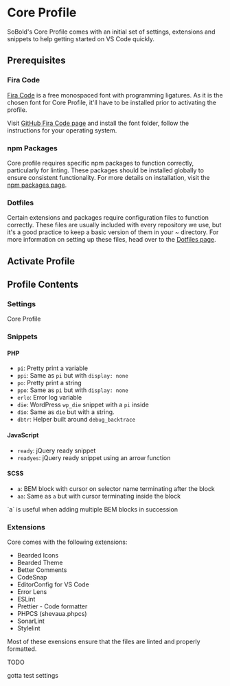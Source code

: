 
# Core Profile

SoBold's Core Profile comes with an initial set of settings, extensions and snippets to help getting started on VS Code quickly.

## Prerequisites

### Fira Code

[Fira Code](https://github.com/tonsky/FiraCode) is a free monospaced font with programming ligatures.
As it is the chosen font for Core Profile, it'll have to be installed prior to activating the profile.

Visit [GitHub Fira Code page](https://github.com/tonsky/FiraCode?tab=readme-ov-file#download--install) and install the font folder, follow
the instructions for your operating system.

### npm Packages

Core profile requires specific npm packages to function correctly, particularly for linting. These packages should be installed globally to ensure consistent functionality. For more details on installation, visit the [npm packages page](/setup/npm-packages).

### Dotfiles

Certain extensions and packages require configuration files to function correctly. These files are usually included with every repository we use, but it's a good practice to keep a basic version of them in your ~ directory.
For more information on setting up these files, head over to the [Dotfiles page](/setup/dotfiles).

## Activate Profile

## Profile Contents

### Settings

Core Profile

### Snippets

#### PHP

- `pi`: Pretty print a variable
- `ppi`: Same as `pi` but with `display: none`
- `po`: Pretty print a string
- `ppo`: Same as `pi` but with `display: none`
- `erlo`: Error log variable
- `die`: WordPress `wp_die` snippet with a `pi` inside
- `dio`: Same as `die` but with a string.
- `dbtr`: Helper built around `debug_backtrace`

#### JavaScript

- `ready`: jQuery ready snippet
- `readyes`: jQuery ready snippet using an arrow function

#### SCSS

- `a`: BEM block with cursor on selector name terminating after the block
- `aa`: Same as `a` but with cursor terminating inside the block

<Callout type="info">
`a` is useful when adding multiple BEM blocks in succession
</Callout>

### Extensions

Core comes with the following extensions:

- Bearded Icons
- Bearded Theme
- Better Comments
- CodeSnap
- EditorConfig for VS Code
- Error Lens
- ESLint
- Prettier - Code formatter
- PHPCS (shevaua.phpcs)
- SonarLint
- Stylelint

Most of these exensions ensure that the files are linted and properly formatted.

TODO

gotta test settings
